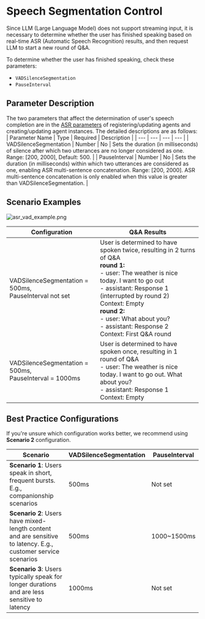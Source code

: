 # Speech Segmentation Control

Since LLM (Large Language Model) does not support streaming input, it is necessary to determine whether the user has finished speaking based on real-time ASR (Automatic Speech Recognition) results, and then request LLM to start a new round of Q&A. 

To determine whether the user has finished speaking, check these parameters:
- `VADSilenceSegmentation`
- `PauseInterval`

## Parameter Description

The two parameters that affect the determination of user's speech completion are in the [ASR parameters](./../API%20reference/Common%20Parameter%20Description.mdx#asr) of registering/updating agents and creating/updating agent instances. The detailed descriptions are as follows:
| Parameter Name | Type | Required | Description |
| --- | --- | --- | --- |
| VADSilenceSegmentation | Number | No | Sets the duration (in milliseconds) of silence after which two utterances are no longer considered as one. Range: [200, 2000], Default: 500. |
| PauseInterval | Number | No | Sets the duration (in milliseconds) within which two utterances are considered as one, enabling ASR multi-sentence concatenation. Range: [200, 2000]. ASR multi-sentence concatenation is only enabled when this value is greater than VADSilenceSegmentation. |

## Scenario Examples

<Frame width="auto" height="128" caption="">
  <img src="https://media-resource.spreading.io/docuo/workspace564/27e54a759d23575969552654cb45bf89/1884db5e78.png" alt="asr_vad_example.png"/>
</Frame>

|Configuration|Q&A Results|
|---|---|
|VADSilenceSegmentation = 500ms,<br/>PauseInterval not set|User is determined to have spoken twice, resulting in 2 turns of Q&A<br/>**round 1:**<br/>- user: The weather is nice today. I want to go out<br/>- assistant: Response 1 (interrupted by round 2)<br/>Context: Empty<br/>**round 2:**<br/>- user: What about you?<br/>- assistant: Response 2<br/>Context: First Q&A round|
|VADSilenceSegmentation = 500ms,<br/>PauseInterval = 1000ms|User is determined to have spoken once, resulting in 1 round of Q&A<br/>- user: The weather is nice today. I want to go out. What about you?<br/>- assistant: Response 1<br/>Context: Empty|

## Best Practice Configurations

<Note title="Note">If you're unsure which configuration works better, we recommend using **Scenario 2** configuration.</Note>

| Scenario | VADSilenceSegmentation | PauseInterval |
| --- | --- | --- |
| **Scenario 1**: Users speak in short, frequent bursts. E.g., companionship scenarios | 500ms | Not set |
| **Scenario 2**: Users have mixed-length content and are sensitive to latency. E.g., customer service scenarios | 500ms | 1000~1500ms |
| **Scenario 3**: Users typically speak for longer durations and are less sensitive to latency | 1000ms | Not set |
